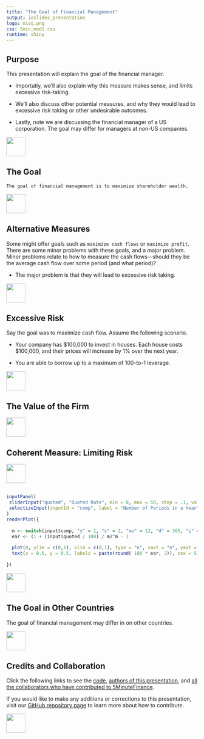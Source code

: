 ```yaml
---
title: "The Goal of Financial Management"
output: ioslides_presentation
logo: misq.png
css: 5min_mod2.css
runtime: shiny
---
```


## Purpose

This presentation will explain the goal of the financial manager.  

-  Importatly, we'll also explain why this measure makes sense, and limits excessive risk-taking. 

-  We'll also discuss other potential measures, and why they would lead to excessive risk taking or other undesirable outcomes.  

-  Lastly, note we are discussing the financial manager of a US corporation.  The goal may differ for managers at non-US companies. 

<div class="MIfooter"><img src="mi.png" style="height:50px;"></div> 

## The Goal

`The goal of financial management is to maximize shareholder wealth.` 


<div class="MIfooter"><img src="mi.png" style="height:50px;"></div> 

## Alternative Measures

Some might offer goals such as `maximize cash flows` or `maximize profit`.  There are some minor problems with these goals, and a major problem.  Minor problems relate to how to measure the cash flows---should they be the average cash flow over some period (and what period)?

-  The major problem is that they will lead to excessive risk taking.

<div class="MIfooter"><img src="mi.png" style="height:50px;"></div> 

## Excessive Risk

Say the goal was to maximize cash flow.  Assume the following scenario.  

-  Your company has \$100,000 to invest in houses.  Each house costs \$100,000, and their prices will increase by 1\% over the next year. 

-  You are able to borrow up to a maximum of 100-to-1 leverage.  

<div class="MIfooter"><img src="mi.png" style="height:50px;"></div> 

## The Value of the Firm



<div class="MIfooter"><img src="mi.png" style="height:50px;"></div> 

## Coherent Measure:  Limiting Risk


<div class="MIfooter"><img src="mi.png" style="height:50px;"></div> 

##

```r
inputPanel(
 sliderInput("quoted", "Quoted Rate", min = 0, max = 50, step = .1, value = 12),
 selectizeInput(inputId = "comp", label = "Number of Periods in a Year", choices = c("Yearly"= "y", "Semiannual" = "s", "Monthly" = "mo", "Daily" = "d", "Infinite" = "i"))
)
renderPlot({
 
  m <- switch(input$comp, "y" = 1, "s" = 2, "mo" = 12, "d" = 365, "i" = 99999999)
  ear <- (1 + (input$quoted / 100) / m)^m - 1
  
  plot(0, ylim = c(0,1), xlim = c(0,1), type = "n", xaxt = "n", yaxt = "n", ylab = "", xlab = "")
  text(x = 0.5, y = 0.5, labels = paste(round( 100 * ear, 2)), cex = 5)
   
})
```

<div class="MIfooter"><img src="mi.png" style="height:50px;"></div> 


## The Goal in Other Countries

The goal of financial management may differ in on other countries.  



<div class="MIfooter"><img src="mi.png" style="height:50px;"></div> 

## Credits and Collaboration

Click the following links to see the [code](https://github.com/FinancialMarkets/5MinuteFinance/blob/master/Fundamentals/APR_EAR/apr.Rmd), [authors of this presentation](https://github.com/FinancialMarkets/5MinuteFinance/blame/master/Fundamentals/APR_EAR/apr.Rmd), and [all the collaborators who have contributed to 5MinuteFinance](https://github.com/FinancialMarkets/5MinuteFinance/graphs/contributors).

If you would like to make any additions or corrections to this presentation, visit our [GitHub repository page](https://github.com/FinancialMarkets/5MinuteFinance#how-to-contribute) to learn more about how to contribute.

<div class="MIfooter"><img src="mi.png" style="height:50px;"></div> 
